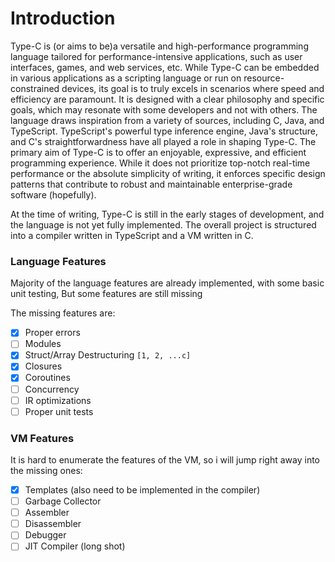 
# Introduction

Type-C is (or aims to be)a versatile and high-performance programming language tailored for performance-intensive applications, such as user interfaces,
games, and web services, etc. While Type-C can be embedded in various applications as a scripting language or run on resource-constrained
 devices, its goal is to truly excels in scenarios where speed and efficiency are paramount. It is designed with a clear philosophy and specific goals,
 which may resonate with some developers and not with others. The language draws inspiration from a variety of sources, including C, Java, and TypeScript.
 TypeScript's powerful type inference engine, Java's structure, and C's straightforwardness have all played a role in shaping Type-C. The primary aim of
 Type-C is to offer an enjoyable, expressive, and efficient programming experience. While it does not prioritize top-notch real-time performance or the
 absolute simplicity of writing, it enforces specific design patterns that contribute to robust and maintainable enterprise-grade software (hopefully).


At the time of writing, Type-C is still in the early stages of development, and the language is not yet fully implemented. The overall
project is structured into a compiler written in TypeScript and a VM written in C.

### Language Features
Majority of the language features are already implemented, with some basic unit testing, But some features are still missing

The missing features are:
- [x] Proper errors
- [ ] Modules
- [x] Struct/Array Destructuring `[1, 2, ...c]`
- [x] Closures
- [x] Coroutines
- [ ] Concurrency
- [ ] IR optimizations
- [ ] Proper unit tests

### VM Features
It is hard to enumerate the features of the VM, so i will jump right away into the missing ones:
- [x] Templates (also need to be implemented in the compiler)
- [ ] Garbage Collector
- [ ] Assembler
- [ ] Disassembler
- [ ] Debugger
- [ ] JIT Compiler (long shot)

